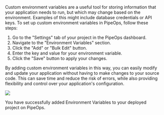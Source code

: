 

Custom environment variables are a useful tool for storing information that your application needs to run, but which may change based on the environment. Examples of this might include database credentials or API keys. To set up custom environment variables in PipeOps, follow these steps:

1. Go to the "Settings" tab of your project in the PipeOps dashboard.
2. Navigate to the "Environment Variables" section.
3. Click the "Add" or "Bulk Edit" button.
4. Enter the key and value for your environment variable.
5. Click the "Save" button to apply your changes.

By adding custom environment variables in this way, you can easily modify and update your application without having to make changes to your source code. This can save time and reduce the risk of errors, while also providing flexibility and control over your application's configuration.

![](https://files.readme.io/8fa1b23-image.png)


<Callout type="success" emoji="👍">
  You have successfully added Environment Variables to your deployed project on PipeOps.
</Callout>